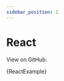 ```yaml
---
sidebar_position: 1
---
```



# React

View on GitHub: <ExternalLink text="React Example" url={EXTERNAL_ROUTES.GITHUB_CODE_EXAMPLES__REACT} />

<CodeBlock language="jsx" title="react.jsx">
  {ReactExample}
</CodeBlock>

